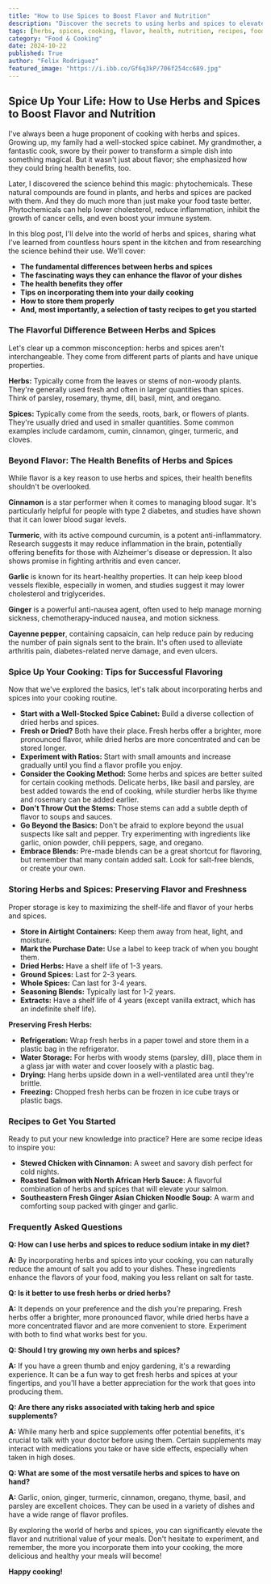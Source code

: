 ```yaml
---
title: "How to Use Spices to Boost Flavor and Nutrition"
description: "Discover the secrets to using herbs and spices to elevate your dishes and reap their incredible health benefits. This comprehensive guide covers everything from the basics of herbs and spices to storage tips and delicious recipe ideas."
tags: [herbs, spices, cooking, flavor, health, nutrition, recipes, food, culinary, wellness, healthy eating, dietary, natural remedies, anti-inflammatory, antioxidants, immune system, ginger, turmeric, garlic, cinnamon, cayenne pepper]
category: "Food & Cooking"
date: 2024-10-22
published: True
author: "Felix Rodriguez"
featured_image: "https://i.ibb.co/Gf6q3kP/706f254cc689.jpg"
---
```


## Spice Up Your Life: How to Use Herbs and Spices to Boost Flavor and Nutrition

I've always been a huge proponent of cooking with herbs and spices.  Growing up, my family had a well-stocked spice cabinet.  My grandmother, a fantastic cook, swore by their power to transform a simple dish into something magical.  But it wasn't just about flavor; she emphasized how they could bring health benefits, too.  

Later, I discovered the science behind this magic:  phytochemicals.  These natural compounds are found in plants, and herbs and spices are packed with them.  And they do much more than just make your food taste better.  Phytochemicals can help lower cholesterol, reduce inflammation, inhibit the growth of cancer cells, and even boost your immune system.  

In this blog post, I'll delve into the world of herbs and spices, sharing what I've learned from countless hours spent in the kitchen and from researching the science behind their use.  We'll cover:

* **The fundamental differences between herbs and spices**
* **The fascinating ways they can enhance the flavor of your dishes**
* **The health benefits they offer**
* **Tips on incorporating them into your daily cooking**
* **How to store them properly**
* **And, most importantly, a selection of tasty recipes to get you started**

### The Flavorful Difference Between Herbs and Spices

Let's clear up a common misconception: herbs and spices aren't interchangeable. They come from different parts of plants and have unique properties.  

**Herbs:** Typically come from the leaves or stems of non-woody plants.  They're generally used fresh and often in larger quantities than spices.  Think of parsley, rosemary, thyme, dill, basil, mint, and oregano.

**Spices:** Typically come from the seeds, roots, bark, or flowers of plants.  They're usually dried and used in smaller quantities.  Some common examples include cardamom, cumin, cinnamon, ginger, turmeric, and cloves.

###  Beyond Flavor: The Health Benefits of Herbs and Spices

While flavor is a key reason to use herbs and spices, their health benefits shouldn't be overlooked.  

**Cinnamon** is a star performer when it comes to managing blood sugar.  It's particularly helpful for people with type 2 diabetes, and studies have shown that it can lower blood sugar levels.  

**Turmeric**, with its active compound curcumin, is a potent anti-inflammatory.  Research suggests it may reduce inflammation in the brain, potentially offering benefits for those with Alzheimer's disease or depression.  It also shows promise in fighting arthritis and even cancer. 

**Garlic**  is known for its heart-healthy properties.  It can help keep blood vessels flexible, especially in women, and studies suggest it may lower cholesterol and triglycerides. 

**Ginger** is a powerful anti-nausea agent, often used to help manage morning sickness, chemotherapy-induced nausea, and motion sickness.  

**Cayenne pepper**, containing capsaicin, can help reduce pain by reducing the number of pain signals sent to the brain.  It's often used to alleviate arthritis pain, diabetes-related nerve damage, and even ulcers.

###  Spice Up Your Cooking: Tips for Successful Flavoring

Now that we've explored the basics, let's talk about incorporating herbs and spices into your cooking routine.

* **Start with a Well-Stocked Spice Cabinet:**  Build a diverse collection of dried herbs and spices.  
* **Fresh or Dried?**  Both have their place.  Fresh herbs offer a brighter, more pronounced flavor, while dried herbs are more concentrated and can be stored longer. 
* **Experiment with Ratios:**  Start with small amounts and increase gradually until you find a flavor profile you enjoy.
* **Consider the Cooking Method:**  Some herbs and spices are better suited for certain cooking methods.  Delicate herbs, like basil and parsley, are best added towards the end of cooking, while sturdier herbs like thyme and rosemary can be added earlier.
* **Don't Throw Out the Stems:**  Those stems can add a subtle depth of flavor to soups and sauces.
* **Go Beyond the Basics:**  Don't be afraid to explore beyond the usual suspects like salt and pepper.  Try experimenting with ingredients like garlic, onion powder, chili peppers, sage, and oregano.
* **Embrace Blends:**  Pre-made blends can be a great shortcut for flavoring, but remember that many contain added salt.  Look for salt-free blends, or create your own. 

### Storing Herbs and Spices:  Preserving Flavor and Freshness

Proper storage is key to maximizing the shelf-life and flavor of your herbs and spices.

* **Store in Airtight Containers:**  Keep them away from heat, light, and moisture.  
* **Mark the Purchase Date:**  Use a label to keep track of when you bought them.
* **Dried Herbs:**  Have a shelf life of 1-3 years.
* **Ground Spices:**  Last for 2-3 years.
* **Whole Spices:**  Can last for 3-4 years.
* **Seasoning Blends:**  Typically last for 1-2 years.
* **Extracts:**  Have a shelf life of 4 years (except vanilla extract, which has an indefinite shelf life). 

**Preserving Fresh Herbs:**

* **Refrigeration:**  Wrap fresh herbs in a paper towel and store them in a plastic bag in the refrigerator.
* **Water Storage:**  For herbs with woody stems (parsley, dill), place them in a glass jar with water and cover loosely with a plastic bag.
* **Drying:**  Hang herbs upside down in a well-ventilated area until they're brittle.
* **Freezing:**  Chopped fresh herbs can be frozen in ice cube trays or plastic bags.

###  Recipes to Get You Started

Ready to put your new knowledge into practice?  Here are some recipe ideas to inspire you:

* **Stewed Chicken with Cinnamon:**  A sweet and savory dish perfect for cold nights.
* **Roasted Salmon with North African Herb Sauce:**  A flavorful combination of herbs and spices that will elevate your salmon. 
* **Southeastern Fresh Ginger Asian Chicken Noodle Soup:**  A warm and comforting soup packed with ginger and garlic. 

### Frequently Asked Questions

**Q:  How can I use herbs and spices to reduce sodium intake in my diet?**

**A:**  By incorporating herbs and spices into your cooking, you can naturally reduce the amount of salt you add to your dishes.  These ingredients enhance the flavors of your food, making you less reliant on salt for taste.  

**Q:  Is it better to use fresh herbs or dried herbs?**

**A:**  It depends on your preference and the dish you're preparing.  Fresh herbs offer a brighter, more pronounced flavor, while dried herbs have a more concentrated flavor and are more convenient to store.  Experiment with both to find what works best for you.

**Q:  Should I try growing my own herbs and spices?**

**A:**  If you have a green thumb and enjoy gardening, it's a rewarding experience.  It can be a fun way to get fresh herbs and spices at your fingertips, and you'll have a better appreciation for the work that goes into producing them. 

**Q:  Are there any risks associated with taking herb and spice supplements?**

**A:**  While many herb and spice supplements offer potential benefits, it's crucial to talk with your doctor before using them.  Certain supplements may interact with medications you take or have side effects, especially when taken in high doses.

**Q:  What are some of the most versatile herbs and spices to have on hand?**

**A:**  Garlic, onion, ginger, turmeric, cinnamon, oregano, thyme, basil, and parsley are excellent choices.  They can be used in a variety of dishes and have a wide range of flavor profiles.  

By exploring the world of herbs and spices, you can significantly elevate the flavor and nutritional value of your meals.  Don't hesitate to experiment, and remember, the more you incorporate them into your cooking, the more delicious and healthy your meals will become!  

**Happy cooking!** 